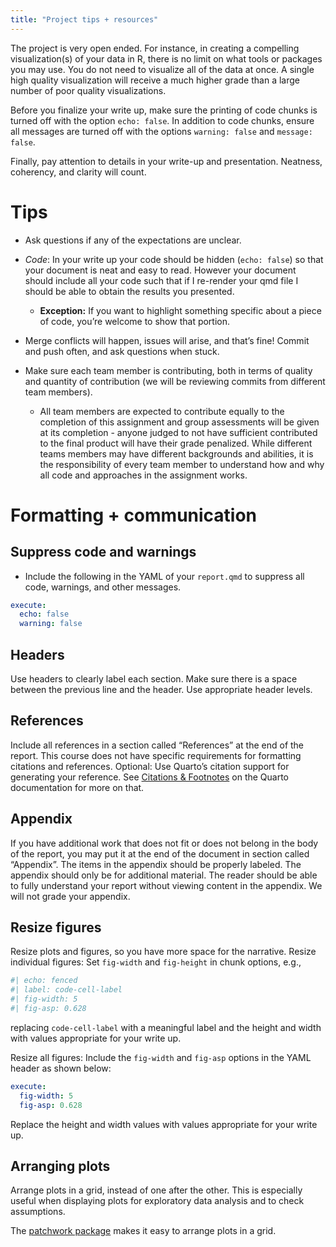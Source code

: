 ```yaml
---
title: "Project tips + resources"
---
```


The project is very open ended.
For instance, in creating a compelling visualization(s) of your data in R, there is no limit on what tools or packages you may use.
You do not need to visualize all of the data at once.
A single high quality visualization will receive a much higher grade than a large number of poor quality visualizations.

Before you finalize your write up, make sure the printing of code chunks is turned off with the option `echo: false`.
In addition to code chunks, ensure all messages are turned off with the options `warning: false` and `message: false`.

Finally, pay attention to details in your write-up and presentation.
Neatness, coherency, and clarity will count.

# Tips

-   Ask questions if any of the expectations are unclear.

-   *Code*: In your write up your code should be hidden (`echo: false`) so that your document is neat and easy to read.
    However your document should include all your code such that if I re-render your qmd file I should be able to obtain the results you presented.

    -   **Exception:** If you want to highlight something specific about a piece of code, you're welcome to show that portion.

-   Merge conflicts will happen, issues will arise, and that's fine!
    Commit and push often, and ask questions when stuck.

-   Make sure each team member is contributing, both in terms of quality and quantity of contribution (we will be reviewing commits from different team members).

    -   All team members are expected to contribute equally to the completion of this assignment and group assessments will be given at its completion - anyone judged to not have sufficient contributed to the final product will have their grade penalized. While different teams members may have different backgrounds and abilities, it is the responsibility of every team member to understand how and why all code and approaches in the assignment works.

# Formatting + communication

## Suppress code and warnings

-   Include the following in the YAML of your `report.qmd` to suppress all code, warnings, and other messages.

``` yaml
execute:
  echo: false
  warning: false
```

## Headers

Use headers to clearly label each section.
Make sure there is a space between the previous line and the header.
Use appropriate header levels.

## References

Include all references in a section called "References" at the end of the report.
This course does not have specific requirements for formatting citations and references.
Optional: Use Quarto's citation support for generating your reference.
See [Citations & Footnotes](https://quarto.org/docs/authoring/footnotes-and-citations.html) on the Quarto documentation for more on that.

## Appendix

If you have additional work that does not fit or does not belong in the body of the report, you may put it at the end of the document in section called "Appendix".
The items in the appendix should be properly labeled.
The appendix should only be for additional material.
The reader should be able to fully understand your report without viewing content in the appendix.
We will not grade your appendix.

## Resize figures

Resize plots and figures, so you have more space for the narrative.
Resize individual figures: Set `fig-width` and `fig-height` in chunk options, e.g.,

``` r
#| echo: fenced
#| label: code-cell-label
#| fig-width: 5
#| fig-asp: 0.628
```

replacing `code-cell-label` with a meaningful label and the height and width with values appropriate for your write up.

Resize all figures: Include the `fig-width` and `fig-asp` options in the YAML header as shown below:

``` yaml
execute:
  fig-width: 5
  fig-asp: 0.628
```

Replace the height and width values with values appropriate for your write up.

## Arranging plots

Arrange plots in a grid, instead of one after the other.
This is especially useful when displaying plots for exploratory data analysis and to check assumptions.

The [patchwork package](https://patchwork.data-imaginist.com/) makes it easy to arrange plots in a grid.
